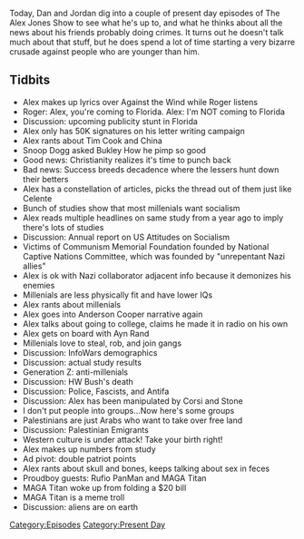 {{DEFAULTSORT:
    #_EPISODE_0236:December 4-5, 2018
}}{{Episode
    | title             = December 4-5, 2018
    | caption           = Listen to this episode on [https://knowledgefight.libsyn.com/knowledge-fight-december-4-5-2018 Libsyn] [https://open.spotify.com/episode/1ey29qWIC6D7bncfo8YUbk Spotify]
    | episodeNumber     = 236
    | length            = 02:12:38
    | airDate           = December 7, 2018
    | coverageStartDate = December 4, 2018
    | coverageEndDate   = December 5, 2018
    | episodeType       = [[:Category:Present Day|Present Day]]
    | appearance        = [[Roger Stone]], [[Tim Cook]], [[Snoop Dogg]], [[Buckley Hammon]], [[Anderson Cooper]], [[Rufio Titan]], [[MAGA Titan]]
    | oocDrop           = How you pimp so good?
    | previousEpisode   = [[234: March 26, 2009]]
    | nextEpisode       = [[237: March 27, 2009]]
}}

{{Stub}}

Today, Dan and Jordan dig into a couple of present day episodes of The Alex Jones Show to see what he's up to, and what he thinks about all the news about his friends probably doing crimes. It turns out he doesn't talk much about that stuff, but he does spend a lot of time starting a very bizarre crusade against people who are younger than him.

==Tidbits==

*Alex makes up lyrics over Against the Wind while Roger listens
*Roger: Alex, you're coming to Florida. Alex: I'm NOT coming to Florida
*Discussion: upcoming publicity stunt in Florida
*Alex only has 50K signatures on his letter writing campaign
*Alex rants about Tim Cook and China
*Snoop Dogg asked Bukley How he pimp so good
*Good news: Christianity realizes it's time to punch back
*Bad news: Success breeds decadence where the lessers hunt down their betters
*Alex has a constellation of articles, picks the thread out of them just like Celente
*Bunch of studies show that most millenials want socialism
*Alex reads multiple headlines on same study from a year ago to imply there's lots of studies
*Discussion: Annual report on US Attitudes on Socialism
*Victims of Communism Memorial Foundation founded by National Captive Nations Committee, which was founded by "unrepentant Nazi allies"
*Alex is ok with Nazi collaborator adjacent info because it demonizes his enemies
*Millenials are less physically fit and have lower IQs
*Alex rants about millenials
*Alex goes into Anderson Cooper narrative again
*Alex talks about going to college, claims he made it in radio on his own
*Alex gets on board with Ayn Rand
*Millenials love to steal, rob, and join gangs
*Discussion: InfoWars demographics
*Discussion: actual study results
*Generation Z: anti-millenials
*Discussion: HW Bush's death
*Discussion: Police, Fascists, and Antifa
*Discussion: Alex has been manipulated by Corsi and Stone
*I don't put people into groups...Now here's some groups
*Palestinians are just Arabs who want to take over free land
*Discussion: Palestinian Emigrants
*Western culture is under attack! Take your birth right!
*Alex makes up numbers from study
*Ad pivot: double patriot points
*Alex rants about skull and bones, keeps talking about sex in feces
*Proudboy guests: Rufio PanMan and MAGA Titan
*MAGA Titan woke up from folding a $20 bill
*MAGA Titan is a meme troll
*Discussion: aliens are on earth

[[Category:Episodes]]
[[Category:Present Day]]

